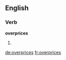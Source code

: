 ==English==

===Verb===
'''overprices'''

# {{en-third-person singular of|overprice}}

[[de:overprices]]
[[fr:overprices]]